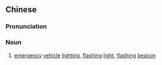 {{also|闪光信号灯}}
==Chinese==
{{zh-forms|s=闪光信号灯|type=23}}

===Pronunciation===
{{zh-pron
|m=shǎnguāng xìnhàodēng
|cat=n
}}

===Noun===
{{zh-noun}}

# [[emergency]] [[vehicle]] [[lighting]], [[flashing]] [[light]], [[flashing]] [[beacon]] {{gloss|emergency vehicle lighting}}